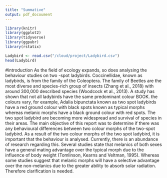 ```yaml
---
title: "Summative"
output: pdf_docoument 
---
```


```r
library(knitr)
library(ggplot2)
library(tidyverse)
library(ggpubr)
library(rstatix)

Ladybird <- read.csv("/cloud/project/Ladybird.csv")
head(Ladybird)
```
#introduction
As the field of ecology expands, so does analysing the behaviour studies on two -spot ladybirds. Coccinellidae, known as ladybirds, is from the family of the Coleoptera. The family of Beetles are the most diverse and species-rich group of insects (Zhang et al., 2018) with around  300,000 described species (Woodcock et al., 2013). A study has shown that not all ladybirds have the same predominant colour BOOK. the colours vary, for example, Adalia bipunctata known as two spot ladybirds have a red ground colour with black spots known as typical morphs whereas melanic morphs have a black ground colour with red spots. The two spot ladybird are becoming more widespread and survival of species in their areas. 
The main objective of this report was to determine if there was any behavioural differences  between two colour morphs of the two-spot ladybird. As a result of the two colour morphs of the two spot ladybird, it is important that the behaviour is analysed. Currently, there is an abundance of research regarding this. Several studies state that melanics of both sexes have a general mating advantage over the typical morph due to the influence of body weight (Tomlinson, Kearns and Veltman, 1995). Whereas some studies suggest that melanic morphs will have a selective advantage over the non-melanics due to the greater ability to absorb solar radiation. Therefore clarification is needed.



